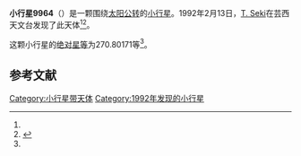 {{Infobox planet
| bgcolour = #FFFFC0
| name = 9964 Hideonoguchi
| symbol = 
| image = 
| caption = 
| discovery = yes
| discovery_ref = 
| discoverer = [[T._Seki|T. Seki]]
| discovery_site = [[芸西天文台|芸西天文台]] 
| discovered = 1992年2月13日
| designations = yes
| mp_name = 
| named_after = 
| alt_names = 1992 CF1/ 1982 VM6 / 1996 KP1
| mp_category = [[主带小行星|主带小行星]]
| orbit_ref = <ref name="a">[http://ssd.jpl.nasa.gov/sbdb.cgi?sstr=9964 9964 Hideonoguchi] {{Wayback|url=http://ssd.jpl.nasa.gov/sbdb.cgi?sstr=9964 |date=20140922165636 }}，小行星數據庫瀏覽器（JPL Small-Body Database Browser）－[[美国国家航空航天局|美国国家航空航天局]]喷气推进实验室</ref>
| epoch = 2456400.5 (2013年4月18日更新)
| aphelion = {{convert|2.8399720|AU|km|3|abbr=on|lk=out}}
| perihelion = {{convert|2.1002400|AU|km|3|abbr=on}}
| semimajor = {{convert|2.4701060|AU|km|3|abbr=on}}
| eccentricity = 0.1497369
| period = 1417.985603 [[日|日]]<br />3.88[[儒略年|儒略年]]
| avg_speed = 
| inclination = 6.21987
| asc_node = 356.51032
| mean_anomaly = 
| arg_peri = 270.80171
| satellites = 
| physical_characteristics = yes
| dimensions = 
| mass = 
| density = 
| surface_grav = 
| escape_velocity = 
| sidereal_day = 
| axial_tilt = 
| pole_ecliptic_lat = 
| pole_ecliptic_lon = 
| albedo = 
| temperatures= 
| temp_name1 = 
| mean_temp_1 = 
| max_temp_1 = 
| temp_name2 = 
| max_temp_2 = 
| spectral_type = 
| abs_magnitude = 270.80171
}}

'''小行星9964'''（{{lang-en|9964 Hideonoguchi}}）是一颗围绕[[太阳|太阳]][[公转|公转]]的[[小行星|小行星]]。1992年2月13日，[[T._Seki|T. Seki]]在芸西天文台发现了此天体<ref name="a" /><ref>{{cite news|title=小行星列表|url=http://cfa-www.harvard.edu/iau/lists/NumberedMPs.txt|accessdate=2013-07-08|newspaper=哈佛大学|archive-date=2008-05-17|archive-url=https://web.archive.org/web/20080517010638/http://cfa-www.harvard.edu/iau/lists/NumberedMPs.txt|dead-url=no}}</ref>。

这颗小行星的[[绝对星等|绝对星等]]为270.80171等<ref name="a" />。

==参考文献==
{{reflist}}
{{Minor Planet Number|[[小行星9963|小行星9963]]|[[小行星9965|小行星9965]]}}

{{小天体}}

[[Category:小行星带天体|Category:小行星带天体]]
[[Category:1992年发现的小行星|Category:1992年发现的小行星]]

{{asteroid-stub}}